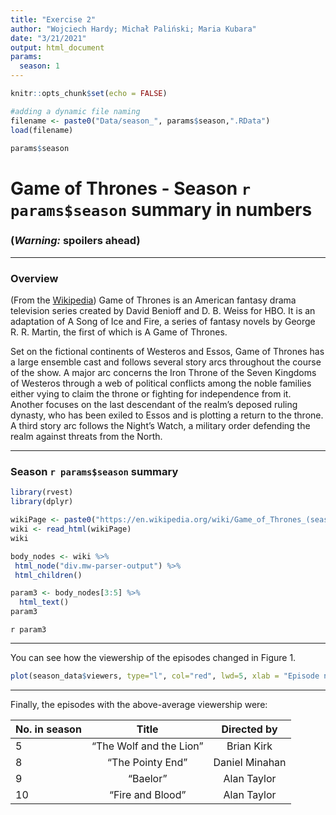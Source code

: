 ```yaml
---
title: "Exercise 2"
author: "Wojciech Hardy; Michał Paliński; Maria Kubara"
date: "3/21/2021"
output: html_document
params:
  season: 1
---
```


```r
knitr::opts_chunk$set(echo = FALSE)

#adding a dynamic file naming
filename <- paste0("Data/season_", params$season,".RData")
load(filename)

params$season
```



# Game of Thrones - Season `r params$season` summary in numbers

### __(*Warning:* spoilers ahead)__

***

### Overview

(From the [Wikipedia](https://en.wikipedia.org/wiki/Game_of_Thrones#Premise)) Game of Thrones is an American fantasy drama television series created by David Benioff and D. B. Weiss for HBO. It is an adaptation of A Song of Ice and Fire, a series of fantasy novels by George R. R. Martin, the first of which is A Game of Thrones.

Set on the fictional continents of Westeros and Essos, Game of Thrones has a large ensemble cast and follows several story arcs throughout the course of the show. A major arc concerns the Iron Throne of the Seven Kingdoms of Westeros through a web of political conflicts among the noble families either vying to claim the throne or fighting for independence from it. Another focuses on the last descendant of the realm's deposed ruling dynasty, who has been exiled to Essos and is plotting a return to the throne. A third story arc follows the Night's Watch, a military order defending the realm against threats from the North.

***

### Season `r params$season` summary

```r
library(rvest)
library(dplyr)

wikiPage <- paste0("https://en.wikipedia.org/wiki/Game_of_Thrones_(season_", params$season,")")
wiki <- read_html(wikiPage)
wiki

body_nodes <- wiki %>% 
 html_node("div.mw-parser-output") %>% 
 html_children() 

param3 <- body_nodes[3:5] %>% 
  html_text()
param3
```

`r param3`


***

You can see how the viewership of the episodes changed in Figure 1.

```r
plot(season_data$viewers, type="l", col="red", lwd=5, xlab = "Episode number", ylab = "1st day TV viewers in the US (millions)")
```

***

Finally, the episodes with the above-average viewership were:

| No. in season | Title  | Directed by  |
|:------        |:-----: |:------:      |
| 5             | "The Wolf and the Lion"  | Brian Kirk      |
| 8             | "The Pointy End" | Daniel Minahan      |
| 9             | "Baelor" | Alan Taylor      |
| 10            | "Fire and Blood" | Alan Taylor      |
